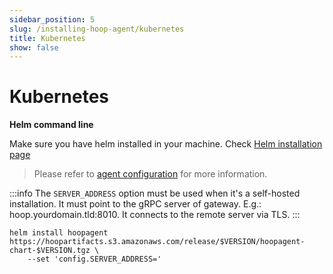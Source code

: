```yaml
---
sidebar_position: 5
slug: /installing-hoop-agent/kubernetes
title: Kubernetes
show: false
---
```


# Kubernetes

**Helm command line**

Make sure you have helm installed in your machine. Check [Helm installation page](https://helm.sh/docs/intro/install/)

> Please refer to [agent configuration](../configuring/agent.md) for more information.

:::info
The `SERVER_ADDRESS` option must be used when it's a self-hosted installation. It must point to the gRPC server of gateway. E.g.:
hoop.yourdomain.tld:8010. It connects to the remote server via TLS.
:::

```shell
helm install hoopagent https://hoopartifacts.s3.amazonaws.com/release/$VERSION/hoopagent-chart-$VERSION.tgz \
    --set 'config.SERVER_ADDRESS='
```
